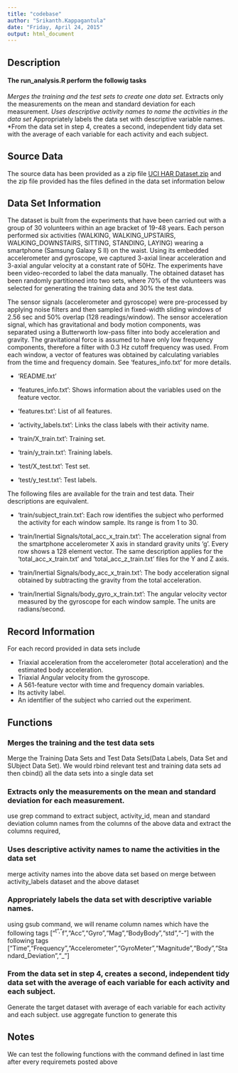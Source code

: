 ```yaml
---
title: "codebase"
author: "Srikanth.Kappagantula"
date: "Friday, April 24, 2015"
output: html_document
---
```


##     Description

####   The run_analysis.R perform the followig tasks

*Merges the training and the test sets to create one data set.
*Extracts only the measurements on the mean and standard deviation for each measurement. 
*Uses descriptive activity names to name the activities in the data set
*Appropriately labels the data set with descriptive variable names. 
*From the data set in step 4, creates a second, independent tidy data set with the average of each variable for each activity and each subject.

##     Source Data

The source data has been provided as a zip file [UCI HAR Dataset.zip]((https://d396qusza40orc.cloudfront.net/getdata%2Fprojectfiles%2FUCI%20HAR%20Dataset.zip) in the following location [Data]  has the following data sets) and the zip file provided has the files defined in the data set information below


##     Data Set Information

The dataset is built from the experiments that have been carried out with a group of 30 volunteers within an age bracket of 19-48 years. Each person performed six activities (WALKING, WALKING_UPSTAIRS, WALKING_DOWNSTAIRS, SITTING, STANDING, LAYING) wearing a smartphone (Samsung Galaxy S II) on the waist. Using its embedded accelerometer and gyroscope, we captured 3-axial linear acceleration and 3-axial angular velocity at a constant rate of 50Hz. The experiments have been video-recorded to label the data manually. The obtained dataset has been randomly partitioned into two sets, where 70% of the volunteers was selected for generating the training data and 30% the test data. 

The sensor signals (accelerometer and gyroscope) were pre-processed by applying noise filters and then sampled in fixed-width sliding windows of 2.56 sec and 50% overlap (128 readings/window). The sensor acceleration signal, which has gravitational and body motion components, was separated using a Butterworth low-pass filter into body acceleration and gravity. The gravitational force is assumed to have only low frequency components, therefore a filter with 0.3 Hz cutoff frequency was used. From each window, a vector of features was obtained by calculating variables from the time and frequency domain. See 'features_info.txt' for more details. 

- 'README.txt'

- 'features_info.txt': Shows information about the variables used on the feature vector.

- 'features.txt': List of all features.

- 'activity_labels.txt': Links the class labels with their activity name.

- 'train/X_train.txt': Training set.

- 'train/y_train.txt': Training labels.

- 'test/X_test.txt': Test set.

- 'test/y_test.txt': Test labels.

The following files are available for the train and test data. Their descriptions are equivalent. 

- 'train/subject_train.txt': Each row identifies the subject who performed the activity for each window sample. Its range is from 1 to 30. 

- 'train/Inertial Signals/total_acc_x_train.txt': The acceleration signal from the smartphone accelerometer X axis in standard gravity units 'g'. Every row shows a 128 element vector. The same description applies for the 'total_acc_x_train.txt' and 'total_acc_z_train.txt' files for the Y and Z axis. 

- 'train/Inertial Signals/body_acc_x_train.txt': The body acceleration signal obtained by subtracting the gravity from the total acceleration. 

- 'train/Inertial Signals/body_gyro_x_train.txt': The angular velocity vector measured by the gyroscope for each window sample. The units are radians/second. 

##    Record Information

For each record provided in data sets include

- Triaxial acceleration from the accelerometer (total acceleration) and the estimated body acceleration.
- Triaxial Angular velocity from the gyroscope. 
- A 561-feature vector with time and frequency domain variables. 
- Its activity label. 
- An identifier of the subject who carried out the experiment.

##    Functions

### Merges the training and the test data sets 

Merge the Training Data Sets and Test Data Sets(Data Labels, Data Set and SUbject Data Set). We would rbind relevant test and training data sets ad then cbind() all the data sets into a single data set

### Extracts only the measurements on the mean and standard deviation for each measurement. 

use grep command to extract subject, activity_id, mean and standard deviation column names from the columns of the above data and extract the columns required, 

### Uses descriptive activity names to name the activities in the data set
merge activity names into the above data set based on merge between activity_labels dataset and the above dataset

### Appropriately labels the data set with descriptive variable names. 

using gsub command, we will rename column names which have the following tags ["^t","^f","Acc","Gyro","Mag","BodyBody","std","-"] with the following tags ["Time","Frequency","Accelerometer","GyroMeter","Magnitude","Body","Standard_Deviation","_"]

### From the data set in step 4, creates a second, independent tidy data set with the average of each variable for each activity and each subject.

Generate the target dataset with average of each variable for each activity and each subject. use aggregate function to generate this

## Notes

We can test the following functions with the command defined in last time after every requiremets posted above